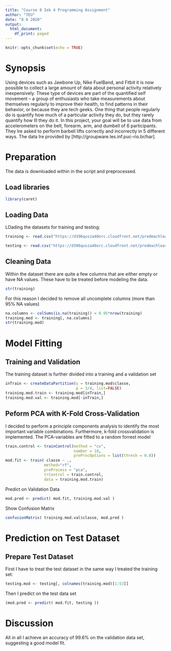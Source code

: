 ---
title: "Course 8 Iek 4 Programming Assignment"
author: "TEU"
date: "8 6 2020"
output:
  html_document:
    df_print: paged
---

```{r setup, include=FALSE}
knitr::opts_chunk$set(echo = TRUE)
```

# Synopsis
Using devices such as Jawbone Up, Nike FuelBand, and Fitbit it is now possible to collect a large amount of data about personal activity relatively inexpensively. These type of devices are part of the quantified self movement – a group of enthusiasts who take measurements about themselves regularly to improve their health, to find patterns in their behavior, or because they are tech geeks. One thing that people regularly do is quantify how much of a particular activity they do, but they rarely quantify how Ill they do it. In this project, your goal will be to use data from accelerometers on the belt, forearm, arm, and dumbell of 6 participants. They Ire asked to perform barbell lifts correctly and incorrectly in 5 different ways. The data Ire provided by  [http://groupware.les.inf.puc-rio.br/har].

# Preparation
The data is downloaded within in the script and preprocessed.

## Load libraries
```{r}
library(caret)
```

## Loading Data
LOading the datasets for training and testing:
```{r cache = TRUE}
training <- read.csv("https://d396qusza40orc.cloudfront.net/predmachlearn/pml-training.csv", na.strings = c("NA", "#DIV/0!", ""))

testing <- read.csv("https://d396qusza40orc.cloudfront.net/predmachlearn/pml-testing.csv", na.strings = c("NA", "#DIV/0!", ""))
```

## Cleaning Data
Within the dataset there are quite a few columns that are either empty or have NA values. These have to be treated before modeling the data.
```{r}
str(training)
```
For this reason I decided to remove all uncomplete columns (more than 95% NA values)
```{r}
na.columns <- colSums(is.na(training)) < 0.95*nrow(training)
training.mod <- training[, na.columns]
str(training.mod)
```

# Model Fitting
## Training and Validation 
The training dataset is further divided into a training and a validation set
```{r}
inTrain <- createDataPartition(y = training.mod$classe,
                               p = 3/4, list=FALSE)
training.mod.train <- training.mod[inTrain,]
training.mod.val <- training.mod[-inTrain,]
```

## Peform PCA with K-Fold Cross-Validation
I decided to perform a principle components analysis to identify the most important variable combinations. Furthermore, k-fold crossvalidation is implemented. The PCA-variables are fitted to a random forrest model
```{r message = FALSE, cache = TRUE, warning = FALSE}
train.control <- trainControl(method = "cv",
                              number = 10,
                              preProcOptions = list(thresh = 0.8))
mod.fit <- train( classe ~ .,
                 method="rf",
                 preProcess = "pca",
                 trControl = train.control,
                 data = training.mod.train)
```
Predict on Validation Data
```{r}
mod.pred <- predict( mod.fit, training.mod.val )
```

Show Confusion Matrix
```{r}
confusionMatrix( training.mod.val$classe, mod.pred )
```

# Prediction on Test Dataset
## Prepare Test Dataset
First I have to treat the test dataset in the same way I treated the training set:
```{r}
testing.mod <- testing[, colnames(training.mod)[1:53]]
```
Then I predict on the test data set
```{r}
(mod.pred <- predict( mod.fit, testing ))
```

# Discussion
All in all I achieve an accuracy of 99.6%  on the validation data set, suggesting a good model fit.
